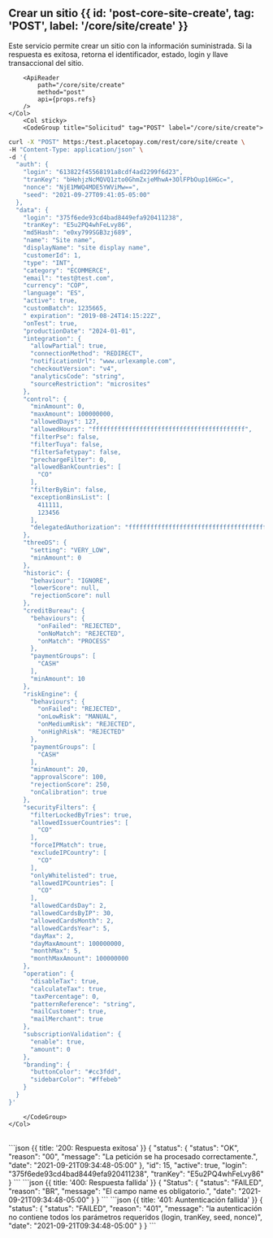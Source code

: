 
<MissingTranslationBanner />

## Crear un sitio {{ id: 'post-core-site-create', tag: 'POST', label: '/core/site/create' }}

<Row>
    <Col>
        Este servicio permite crear un sitio con la información suministrada. Si la respuesta es exitosa, retorna el identificador, estado, login y llave transaccional del sitio.
    
        <ApiReader
            path="/core/site/create"
            method="post"
            api={props.refs}
        />
    </Col>
        <Col sticky>
        <CodeGroup title="Solicitud" tag="POST" label="/core/site/create">
```bash {{title: 'Creación de un sitio'}}
curl -X "POST" https:/test.placetopay.com/rest/core/site/create \
-H "Content-Type: application/json" \
-d '{
  "auth": {
    "login": "613822f45568191a8cdf4ad2299f6d23",
    "tranKey": "bHehjzNcMQVQ1zto0GhmZxjeMhwA+3OlFPbOup16HGc=",
    "nonce": "NjE1MWQ4MDE5YWViMw==",
    "seed": "2021-09-27T09:41:05-05:00"
  },
  "data": {
    "login": "375f6ede93cd4bad8449efa920411238",
    "tranKey": "E5u2PQ4whFeLvy86",
    "md5Hash": "e0xy799SGB3zj689",
    "name": "Site name",
    "displayName": "site display name",
    "customerId": 1,
    "type": "INT",
    "category": "ECOMMERCE",
    "email": "test@test.com",
    "currency": "COP",
    "language": "ES",
    "active": true,
    "customBatch": 1235665,
    " expiration": "2019-08-24T14:15:22Z",
    "onTest": true,
    "productionDate": "2024-01-01",
    "integration": {
      "allowPartial": true,
      "connectionMethod": "REDIRECT",
      "notificationUrl": "www.urlexample.com",
      "checkoutVersion": "v4",
      "analyticsCode": "string",
      "sourceRestriction": "microsites"
    },
    "control": {
      "minAmount": 0,
      "maxAmount": 100000000,
      "allowedDays": 127,
      "allowedHours": "ffffffffffffffffffffffffffffffffffffffffff",
      "filterPse": false,
      "filterTuya": false,
      "filterSafetypay": false,
      "prechargeFilter": 0,
      "allowedBankCountries": [
        "CO"
      ],
      "filterByBin": false,
      "exceptionBinsList": [
        411111,
        123456
      ],
      "delegatedAuthorization": "ffffffffffffffffffffffffffffffffffffffffff"
    },
    "threeDS": {
      "setting": "VERY_LOW",
      "minAmount": 0
    },
    "historic": {
      "behaviour": "IGNORE",
      "lowerScore": null,
      "rejectionScore": null
    },
    "creditBureau": {
      "behaviours": {
        "onFailed": "REJECTED",
        "onNoMatch": "REJECTED",
        "onMatch": "PROCESS"
      },
      "paymentGroups": [
        "CASH"
      ],
      "minAmount": 10
    },
    "riskEngine": {
      "behaviours": {
        "onFailed": "REJECTED",
        "onLowRisk": "MANUAL",
        "onMediumRisk": "REJECTED",
        "onHighRisk": "REJECTED"
      },
      "paymentGroups": [
        "CASH"
      ],
      "minAmount": 20,
      "approvalScore": 100,
      "rejectionScore": 250,
      "onCalibration": true
    },
    "securityFilters": {
      "filterLockedByTries": true,
      "allowedIssuerCountries": [
        "CO"
      ],
      "forceIPMatch": true,
      "excludeIPCountry": [
        "CO"
      ],
      "onlyWhitelisted": true,
      "allowedIPCountries": [
        "CO"
      ],
      "allowedCardsDay": 2,
      "allowedCardsByIP": 30,
      "allowedCardsMonth": 2,
      "allowedCardsYear": 5,
      "dayMax": 2,
      "dayMaxAmount": 100000000,
      "monthMax": 5,
      "monthMaxAmount": 100000000
    },
    "operation": {
      "disableTax": true,
      "calculateTax": true,
      "taxPercentage": 0,
      "patternReference": "string",
      "mailCustomer": true,
      "mailMerchant": true
    },
    "subscriptionValidation": {
      "enable": true,
      "amount": 0
    },
    "branding": {
      "buttonColor": "#cc3fdd",
      "sidebarColor": "#ffebeb"
    }
  }
}'
```
        </CodeGroup>
    </Col>
</Row>

<Row>
    <Col>
        <ApiReader
            path="/core/site/create"
            method="post"
            type="response"
            api={props.refs}
        />
    </Col>
        <Col sticky>
        <br />
        <CodeGroup title="Respuesta">
```json {{ title: '200: Respuesta exitosa' }}
{
  "status": {
    "status": "OK",
    "reason": "00",
    "message": "La petición se ha procesado correctamente.",
    "date": "2021-09-21T09:34:48-05:00"
  },
  "id": 15,
  "active": true,
  "login": "375f6ede93cd4bad8449efa920411238",
  "tranKey": "E5u2PQ4whFeLvy86"
}
```
```json {{ title: '400: Respuesta fallida' }}
{
  "Status": {
    "status": "FAILED",
    "reason": "BR",
    "message": "El campo name es obligatorio.",
    "date": "2021-09-21T09:34:48-05:00"
  }
}
```
```json {{ title: '401: Auntenticación fallida' }}
{
  "status": {
    "status": "FAILED",
    "reason": "401",
    "message": "la autenticación no contiene todos los parámetros requeridos (login, tranKey, seed, nonce)",
    "date": "2021-09-21T09:34:48-05:00"
  }
}
```
        </CodeGroup>
    </Col>
</Row>


